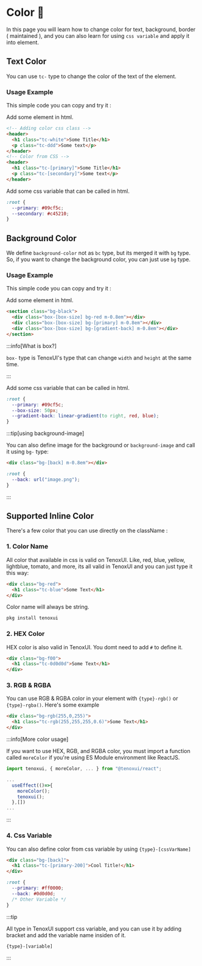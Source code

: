 
# Color 🎨

In this page you will learn how to change color for text, background, border ( maintained ), and you can also learn for using `css variable` and apply it into element.

## Text Color

You can use `tc-` type to change the color of the text of the element.

### Usage Example

This simple code you can copy and try it :

<Tabs>
<TabItem value='html' label='index.html'>

Add some element in html.

```html title="index.html"
<!-- Adding color css class -->
<header>
  <h1 class="tc-white">Some Title</h1>
  <p class="tc-ddd">Some text</p>
</header>
<!-- Color from CSS -->
<header>
  <h1 class="tc-[primary]">Some Title</h1>
  <p class="tc-[secondary]">Some text</p>
</header>

```
</TabItem>

<TabItem value='css' label='style.css'>
Add some css variable that can be called in html.

```css title="style.css"
:root {
  --primary: #09cf5c;
  --secondary: #c45210;
}

```
</TabItem>
</Tabs>


## Background Color

We define `background-color` not as `bc` type, but its merged it with `bg` type. So, if you want to change the background color, you can just use `bg` type.

### Usage Example

This simple code you can copy and try it :

<Tabs>
<TabItem value='html' label='index.html'>
Add some element in html.

```html title="index.html"
<section class="bg-black">
  <div class="box-[box-size] bg-red m-0.8em"></div>
  <div class="box-[box-size] bg-[primary] m-0.8em"></div>
  <div class="box-[box-size] bg-[gradient-back] m-0.8em"></div>
</section>

```

:::info[What is box?]

`box-` type is TenoxUI's type that can change `width` and `height` at the same time.

:::


</TabItem>

<TabItem value='css' label='style.css'>
Add some css variable that can be called in html.

```css title="style.css"
:root {
  --primary: #09cf5c;
  --box-size: 50px;
  --gradient-back: linear-gradient(to right, red, blue);
}

```

:::tip[using background-image]

You can also define image for the background or `background-image` and call it using `bg-` type:

```html title="index.html"
<div class="bg-[back] m-0.8em"></div>
```
```css title="style.css"
:root {
  --back: url("image.png");
}
```

:::

</TabItem>
</Tabs>

## Supported Inline Color

There's a few color that you can use directly on the className :

### 1. Color Name

All color that available in css is valid on TenoxUI. Like, red, blue, yellow, lightblue, tomato, and more, its all valid in TenoxUI and you can just type it this way:

```html title="index.html"
<div class="bg-red">
  <h1 class="tc-blue">Some Text</h1>
</div>

```

Color name will always be string.

```bash
pkg install tenoxui
```

### 2. HEX Color

HEX color is also valid in TenoxUI. You domt need to add `#` to define it.

```html title="index.html"
<div class="bg-f00">
  <h1 class="tc-0d0d0d">Some Text</h1>
</div>

```

### 3. RGB & RGBA

You can use RGB & RGBA color in your element with `{type}-rgb()` or `{type}-rgba()`. Here's some example
```html title="index.html"
<div class="bg-rgb(255,0,255)">
  <h1 class="tc-rgb(255,255,255,0.6)">Some Text</h1>
</div>

```

:::info[More color usage]

If you want to use HEX, RGB, and RGBA color, you must import a function called `moreColor` if you're using ES Module environment like ReactJS.

```jsx title="App.jsx"
import tenoxui, { moreColor, ... } from "@tenoxui/react";

...
  useEffect(()=>{
    moreColor();
    tenoxui();
  },[])
...

```

:::

### 4. Css Variable

You can also define color from css variable by using `{type}-[cssVarName]`

```html title="index.html"
<div class="bg-[back]">
  <h1 class="tc-[primary-200]">Cool Title!</h1>
</div>

```

```css title="style.css"
:root {
  --primary: #ff0000;
  --back: #0d0d0d;
  /* Other Variable */
}

```


:::tip

All type in TenoxUI support css variable, and you can use it by adding bracket and add the variable name insiden of it.

```txt title="Type Rule"
{type}-[variable]
```

:::
